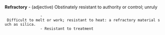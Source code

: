 '''Refractory''' - (adjective) Obstinately resistant to authority or control; unruly
                 - Difficult to melt or work; resistant to heat: a refractory material such as silica.
                 - Resistant to treatment